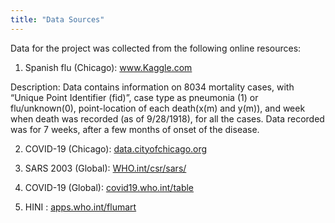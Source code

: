 ```yaml
---
title: "Data Sources"
---
```


Data for the project was collected from the following online resources:

1. Spanish flu (Chicago):  [www.Kaggle.com](https://www.kaggle.com/thepodclub/spanish-flu-dataset)

Description: Data contains information on 8034 mortality cases, with "Unique Point Identifier (fid)", case type as pneumonia (1) or flu/unknown(0), point-location of each death(x(m) and y(m)), and week when death was recorded (as of 9/28/1918), for all the cases. Data recorded was for 7 weeks, after a few months of onset of the disease. 

2. COVID-19 (Chicago): [data.cityofchicago.org](https://data.cityofchicago.org/Health-Human-Services/COVID-19-Daily-Cases-Deaths-and-Hospitalizations/naz8-j4nc/data)

3. SARS 2003 (Global): [WHO.int/csr/sars/](https://www.who.int/csr/sars/country/country2003_08_15.pdf?ua=1)

4. COVID-19 (Global): [covid19.who.int/table](https://covid19.who.int/table)

5. HINI : [apps.who.int/flumart](https://apps.who.int/flumart/Default?ReportNo=12)

